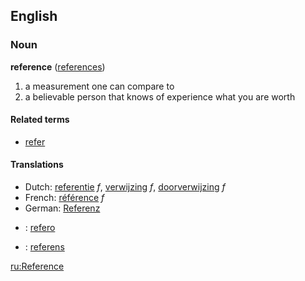 ==English==
===Noun===
'''reference''' ([[references]])

# a measurement one can compare to
# a believable person that knows of experience what you are worth

====Related terms====
*[[refer]]

====Translations====
*Dutch: [[referentie]] ''f'', [[verwijzing]] ''f'', [[doorverwijzing]] ''f''
*French: [[référence]] ''f''
*German: [[Referenz]]
* {{io}} : [[refero]]
* {{sv}} : [[referens]]

[[ru:Reference]]